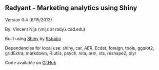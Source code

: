 ## Radyant - Marketing analytics using Shiny

Version 0.4 (8/15/2013)

By: Vincent Nijs (vnijs at rady.ucsd.edu)

Built using [Shiny](http://www.rstudio.com/shiny/) by [Rstudio](http://www.rstudio.com/)

Dependencies for local use: shiny, car, AER, Ecdat, foreign, tools, ggplot2, gridExtra, markdown, R.utils, psych, rela, arm, xts, reshape2, plyr

Code available on [GitHub](https://github.com/mostly-harmless/radyant)
